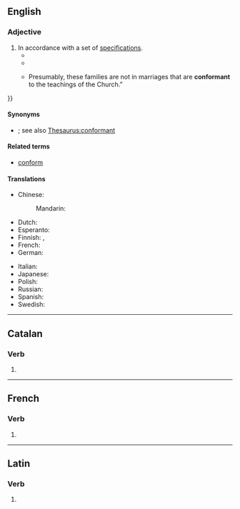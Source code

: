 ==English==

===Adjective===
{{en-adj}}

# In accordance with a set of [[specification]]s.
#* {{quote-book
|en
|year=1944
|title=Hearings Before the Special Committee to Investigate Executive Agencies
|author=Morse
|publisher=U.S. Government Printing Office
|page=1523
|passage=I would like to say that I think the reference to the National Labor Relations Act and the other so-called '''conformant''' statutes in both 9017 and the War Labor Disputes Act, might very well be decided by the courts, when they do decide them, refer entirely to procedural interpretations rather than to matters of substantive law.
}}
#* {{quote-book
|en
|year=2000
|editor=Singh, Abhishek
|chapter=Threat Analysis for Directory Services
|title=Vulnerability Analysis and Defense for the Internet
|page=129
|publisher=Springer 
|isbn=9780387743905
|passage=Microsoft LDAP is '''conformant''' to LDAP set of standards; however, it is non-conformant to many standards. 
}}
#* {{quote-journal
|en
|date=2019-03-08
|first=Christine|last=Hauser
|quotee=a letter to Archbishop Joseph F. Naumann
|title=Catholic School in Kansas Faces a Revolt for Rejecting a Same-Sex Couple’s Child
|journal=The New York Times
|url=https://www.nytimes.com/2019/03/08/us/kansas-catholic-school-same-sex-parents.html
|passage=“{{...}} Presumably, these families are not in marriages that are '''conformant''' to the teachings of the Church.”
}}

====Synonyms====
* {{l|en|compliant}}; see also [[Thesaurus:conformant]]

====Related terms====
* [[conform]]

====Translations====
{{trans-top}}
* Chinese:
*: Mandarin: {{t-needed|cmn}}
* Dutch: {{t-needed|nl}}
* Esperanto: {{t-needed|eo}}
* Finnish: {{t+|fi|säännönmukainen}}, {{t|fi|[[ohjeiden]] [[mukainen]]}}
* French: {{t+|fr|conforme}}
* German: {{t-needed|de}}
{{trans-mid}}
* Italian: {{t-needed|it}}
* Japanese: {{t-needed|ja}}
* Polish: {{t|pl|zgodny ze specyfikacją}}
* Russian: {{t-needed|ru}}
* Spanish: {{t-needed|es}}
* Swedish: {{t+|sv|överensstämmelse|c}}
{{trans-bottom}}

----

==Catalan==

===Verb===
{{head|ca|verb form}}

# {{ca-verb form of|m=ptc|t=pres|conformar}}

----

==French==

===Verb===
{{head|fr|present participle}}

# {{present participle of|fr|conformer|nocat=1}}

----

==Latin==

===Verb===
{{la-verb-form|cōnfōrmant}}

# {{inflection of|la|cōnfōrmō||3|p|pres|actv|indc}}